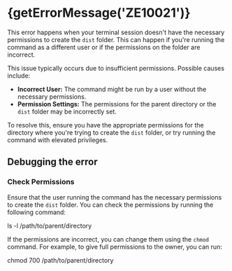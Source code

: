 
# {getErrorMessage('ZE10021')}

<ErrorInfo code="ZE10021" terminal />

This error happens when your terminal session doesn't have the necessary permissions to create the `dist` folder. This can happen if you're running the command as a different user or if the permissions on the folder are incorrect.

This issue typically occurs due to insufficient permissions. Possible causes include:

- **Incorrect User:** The command might be run by a user without the necessary permissions.
- **Permission Settings:** The permissions for the parent directory or the `dist` folder may be incorrectly set.

To resolve this, ensure you have the appropriate permissions for the directory where you're trying to create the `dist` folder, or try running the command with elevated privileges.

## Debugging the error

<Steps>

### Check Permissions

Ensure that the user running the command has the necessary permissions to create the `dist` folder. You can check the permissions by running the following command:

ls -l /path/to/parent/directory

If the permissions are incorrect, you can change them using the `chmod` command. For example, to give full permissions to the owner, you can run:

chmod 700 /path/to/parent/directory

</Steps>
